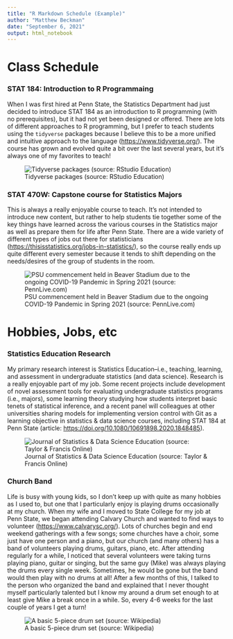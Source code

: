 ```yaml
---
title: "R Markdown Schedule (Example)"
author: "Matthew Beckman"
date: "September 6, 2021"
output: html_notebook
---
```


# Class Schedule

### STAT 184: Introduction to R Programmaing

When I was first hired at Penn State, the Statistics Department had just decided to introduce STAT 184 as an introduction to R programming (with no prerequisites), but it had not yet been designed or offered.  There are lots of different approaches to R programming, but I prefer to teach students using the `tidyverse` packages because I believe this to be a more unified and intuitive approach to the language (<https://www.tidyverse.org/>).  The course has grown and evolved quite a bit over the last several years, but it's always one of my favorites to teach!  

![Tidyverse packages (source: RStudio Education)](tidyverse.png)

### STAT 470W: Capstone course for Statistics Majors

This is always a really enjoyable course to teach.  It's not intended to introduce new content, but rather to help students tie together some of the key things have learned across the various courses in the Statistics major as well as prepare them for life after Penn State.  There are a wide variety of different types of jobs out there for statisticians (<https://thisisstatistics.org/jobs-in-statistics/>), so the course really ends up quite different every semester because it tends to shift depending on the needs/desires of the group of students in the room.

![PSU commencement held in Beaver Stadium due to the ongoing COVID-19 Pandemic in Spring 2021 (source: PennLive.com)](https://www.pennlive.com/resizer/TnlfRbzrH-RHv9PqK7GolViIHxY=/700x0/smart/cloudfront-us-east-1.images.arcpublishing.com/advancelocal/6KTPLQJQWZGJPLFOT746ILMVFQ.jpg)


# Hobbies, Jobs, etc

### Statistics Education Research

My primary research interest is Statistics Education--i.e., teaching, learning, and assessment in undergraduate statistics (and data science).  Research is a really enjoyable part of my job.  Some recent projects include development of novel assessment tools for evaluating undergraduate statistics programs (i.e., majors), some learning theory studying how students interpret basic tenets of statistical inference, and a recent panel will colleagues at other universities sharing models for implementing version control with Git as a learning objective in statistics & data science courses, including STAT 184 at Penn State (article:  <https://doi.org/10.1080/10691898.2020.1848485>).

![Journal of Statistics & Data Science Education (source: Taylor & Francis Online)](https://www.tandfonline.com/action/showCoverImage?journalCode=ujse21)


### Church Band

Life is busy with young kids, so I don't keep up with quite as many hobbies as I used to, but one that I particularly enjoy is playing drums occasionally at my church.  When my wife and I moved to State College for my job at Penn State, we began attending Calvary Church and wanted to find ways to volunteer (<https://www.calvarysc.org/>).  Lots of churches begin and end weekend gatherings with a few songs; some churches have a choir, some just have one person and a piano, but our church (and many others) has a band of volunteers playing drums, guitars, piano, etc.  After attending regularly for a while, I noticed that several volunteers were taking turns playing piano, guitar or singing, but the same guy (Mike) was always playing the drums every single week.  Sometimes, he would be gone but the band would then play with no drums at all!  After a few months of this, I talked to the person who organized the band and explained that I never thought myself particularly talented but I know my around a drum set enough to at least give Mike a break once in a while.  So, every 4-6 weeks for the last couple of years I get a turn!

![A basic 5-piece drum set (source: Wikipedia)](https://upload.wikimedia.org/wikipedia/commons/7/76/Platin_Drums_PTCL2016_AF.jpg)



